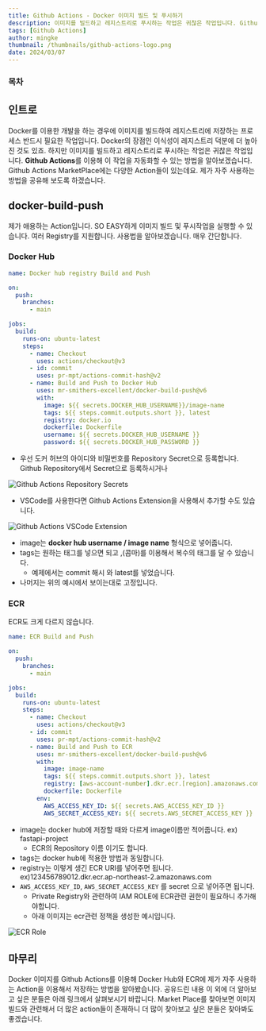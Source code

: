 ```yaml
---
title: Github Actions - Docker 이미지 빌드 및 푸시하기
description: 이미지를 빌드하고 레지스트리로 푸시하는 작업은 귀찮은 작업입니다. Github Actions를 이용해 이 작업을 자동화할 수 있는 방법을 알아보겠습니다. Github Actions MarketPlace에는 다양한 Action들이 있는데요. 제가 자주 사용하는 방법을 공유해 보도록 하겠습니다.
tags: [Github Actions]
author: mingke
thumbnail: /thumbnails/github-actions-logo.png
date: 2024/03/07
---
```


### 목차

## 인트로

Docker를 이용한 개발을 하는 경우에 이미지를 빌드하여 레지스트리에 저장하는 프로세스 반드시 필요한 작업입니다. Docker의 장점인 이식성이 레지스트리 덕분에 더 높아진 것도 있죠. 하지만 이미지를 빌드하고 레지스트리로 푸시하는 작업은 귀찮은 작업입니다. **Github Actions**를 이용해 이 작업을 자동화할 수 있는 방법을 알아보겠습니다. Github Actions MarketPlace에는 다양한 Action들이 있는데요. 제가 자주 사용하는 방법을 공유해 보도록 하겠습니다.

## docker-build-push

제가 애용하는 Action입니다. SO EASY하게 이미지 빌드 및 푸시작업을 실행할 수 있습니다. 여러 Registry를 지원합니다. 사용법을 알아보겠습니다. 매우 간단합니다.

### Docker Hub

```yaml
name: Docker hub registry Build and Push

on:
  push:
    branches:
      - main

jobs:
  build:
    runs-on: ubuntu-latest
    steps:
      - name: Checkout
        uses: actions/checkout@v3
      - id: commit
        uses: pr-mpt/actions-commit-hash@v2
      - name: Build and Push to Docker Hub
        uses: mr-smithers-excellent/docker-build-push@v6
        with:
          image: ${{ secrets.DOCKER_HUB_USERNAME}}/image-name
          tags: ${{ steps.commit.outputs.short }}, latest
          registry: docker.io
          dockerfile: Dockerfile
          username: ${{ secrets.DOCKER_HUB_USERNAME }}
          password: ${{ secrets.DOCKER_HUB_PASSWORD }}
```

- 우선 도커 허브의 아이디와 비밀번호를 Repository Secret으로 등록합니다. Github Repository에서 Secret으로 등록하시거나

<Image src="/github-actions-image-build-push/01.png" alt="Github Actions Repository Secrets" />

- VSCode를 사용한다면 Github Actions Extension을 사용해서 추가할 수도 있습니다.

<Image src="/github-actions-image-build-push/02.png" alt="Github Actions VSCode Extension" />

- image는 **docker hub username / image name** 형식으로 넣어줍니다.
- tags는 원하는 태그를 넣으면 되고 ,(콤마)를 이용해서 복수의 태그를 달 수 있습니다.
  - 예제에서는 commit 해시 와 latest를 넣었습니다.
- 나머지는 위의 예시에서 보이는대로 고정입니다.

### ECR

ECR도 크게 다르지 않습니다.

```yaml
name: ECR Build and Push

on:
  push:
    branches:
      - main

jobs:
  build:
    runs-on: ubuntu-latest
    steps:
      - name: Checkout
        uses: actions/checkout@v3
      - id: commit
        uses: pr-mpt/actions-commit-hash@v2
      - name: Build and Push to ECR
        uses: mr-smithers-excellent/docker-build-push@v6
        with:
          image: image-name
          tags: ${{ steps.commit.outputs.short }}, latest
          registry: [aws-account-number].dkr.ecr.[region].amazonaws.com
          dockerfile: Dockerfile
        env:
          AWS_ACCESS_KEY_ID: ${{ secrets.AWS_ACCESS_KEY_ID }}
          AWS_SECRET_ACCESS_KEY: ${{ secrets.AWS_SECRET_ACCESS_KEY }}
```

- image는 docker hub에 저장할 때와 다르게 image이름만 적어줍니다. ex) fastapi-project
  - ECR의 Repository 이름 이기도 합니다.
- tags는 docker hub에 적용한 방법과 동일합니다.
- registry는 이렇게 생긴 ECR URI를 넣어주면 됩니다. ex)123456789012.dkr.ecr.ap-northeast-2.amazonaws.com
- `AWS_ACCESS_KEY_ID`, `AWS_SECRET_ACCESS_KEY` 를 secret 으로 넣어주면 됩니다.
  - Private Registry와 관련하여 IAM ROLE에 ECR관련 권한이 필요하니 추가해야합니다.
  - 아래 이미지는 ecr관련 정책을 생성한 예시입니다.

<Image src="/github-actions-image-build-push/03.png" alt="ECR Role" />

## 마무리

Docker 이미지를 Github Actions를 이용해 Docker Hub와 ECR에 제가 자주 사용하는 Action을 이용해서 저장하는 방법을 알아봤습니다. 공유드린 내용 이 외에 더 알아보고 싶은 분들은 아래 링크에서 살펴보시기 바랍니다. Market Place를 찾아보면 이미지 빌드와 관련해서 더 많은 action들이 존재하니 더 많이 찾아보고 싶은 분들은 찾아봐도 좋겠습니다.

<Link url="https://github.com/mr-smithers-excellent/docker-build-push" />
